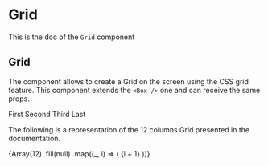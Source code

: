 <!--- Grid.stories.mdx --->


<Meta
  title="Design System/Molecules/Grid"
  component={Grid}
/>

# Grid

This is the doc of the `Grid` component

## Grid

The component allows to create a Grid on the screen using the CSS grid feature. This component extends the `<Box />` one and can receive the same props.

<Canvas>
  <Story name="base">
    <Grid
      areas={['first second third', 'last  last last']}
      cols="1fr 1fr 1fr"
      rows="1fr 1fr"
      background="primary700"
      gap={4}
      margin={8}
      padding={4}
    >
      <Box area="first" color="neutral0">
        First
      </Box>
      <Box area="second" background="neutral100">
        Second
      </Box>
      <Box area="third" background="neutral100">
        Third
      </Box>
      <Box area="last" background="neutral100" color="primary700">
        Last
      </Box>
    </Grid>
  </Story>
</Canvas>

The following is a representation of the 12 columns Grid presented in the documentation.

<Canvas>
  <Story name="base grid">
    <Grid cols="repeat(12, 1fr)" rows="70vh" gap={5} margin={10}>
      {Array(12)
        .fill(null)
        .map((_, i) => (
          <Box key={i} background="warning200">
            {i + 1}
          </Box>
        ))}
    </Grid>
  </Story>
</Canvas>
